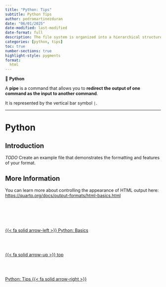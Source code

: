 ```yaml
---
title: "Python: Tips"
subtitle: Python Tips
author: pedromartinezduran
date: "06/01/2025"
date-modified: last-modified
date-format: full
description: The file system is organized into a hierarchical structure, starting with the root directory
categories: [python, tips]
toc: true
number-sections: true
highlight-style: pygments
format:
  html
---
```


::: {.summary}

📘 **Python**

A **pipe** is a command that allows you to **redirect the output of one command as the input to another command**. 

It is represented by the vertical bar symbol ``|``.

:::

---

# Python

## Introduction

*TODO* Create an example file that demonstrates the formatting and features of your format.

## More Information

You can learn more about controlling the appearance of HTML output here: <https://quarto.org/docs/output-formats/html-basics.html>



<!--- navLinks -->
<br><br>
<div class=row>
<br>
<div class='column left previous'>
<br>
[{{< fa solid arrow-left >}} Python: Basics](/python/python-basic-concepts.qmd)
<br>
</div>
<br>
<div class='column center'>
<br>
[{{< fa solid arrow-up >}} top](#top)
<br>
</div>
<br>
<div class='column right next'>
<br>
[Python: Tips {{< fa solid arrow-right >}}](/python/python-tips.qmd)
<br>
</div>
<br>
</div>

